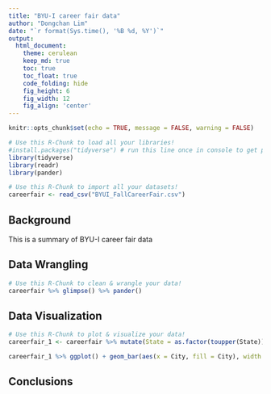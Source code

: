 ```yaml
---
title: "BYU-I career fair data"
author: "Dongchan Lim"
date: "`r format(Sys.time(), '%B %d, %Y')`"
output:
  html_document:
    theme: cerulean 
    keep_md: true
    toc: true
    toc_float: true
    code_folding: hide
    fig_height: 6
    fig_width: 12
    fig_align: 'center'
---
```


```r
knitr::opts_chunk$set(echo = TRUE, message = FALSE, warning = FALSE)
```

```r
# Use this R-Chunk to load all your libraries!
#install.packages("tidyverse") # run this line once in console to get package
library(tidyverse)
library(readr)
library(pander)
```

```r
# Use this R-Chunk to import all your datasets!
careerfair <- read_csv("BYUI_FallCareerFair.csv")
```

## Background

This is a summary of BYU-I career fair data

## Data Wrangling

```r
# Use this R-Chunk to clean & wrangle your data!
careerfair %>% glimpse() %>% pander()
```

## Data Visualization

```r
# Use this R-Chunk to plot & visualize your data!
careerfair_1 <- careerfair %>% mutate(State = as.factor(toupper(State)), City =  as.factor(tolower(City))) %>% filter(`Organization Type` == 'Employer', !is.na(State), !is.na(City), State %in% c('ID','UT'))

careerfair_1 %>% ggplot() + geom_bar(aes(x = City, fill = City), width = 0.5)  + theme_bw() + theme(legend.position = "none", axis.text.x = element_text(angle = 90, hjust = 1)) 
```

## Conclusions
